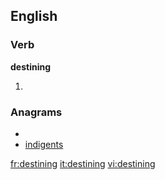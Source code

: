 
==English==

===Verb===
'''destining'''

# {{present participle of|[[destine]]}}

===Anagrams===
* {{alphagram|degiinnst}}
* [[indigents#English|indigents]]


[[fr:destining]]
[[it:destining]]
[[vi:destining]]